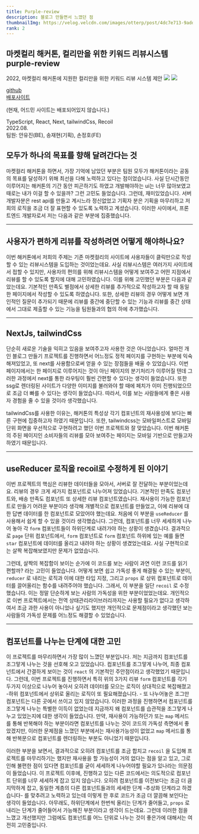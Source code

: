 ```yaml
---
title: Purple-review
description: 블로그 만들면서 느꼈던 점
thumbnailImg: https://velog.velcdn.com/images/otterp/post/4dc7e713-9add-440f-b762-c64f5664bc7b/image.png
rank: 2
---
```


## 마켓컬리 해커톤, 컬리만을 위한 키워드 리뷰시스템 purple-review

2022, 마켓컬리 해커톤에 지원한 컬리만을 위한 키워드 리뷰 시스템 제안
![](https://velog.velcdn.com/images/otterp/post/79ea1e73-e266-4586-aaa0-036d9aac57c0/image.png)
![](https://velog.velcdn.com/images/otterp/post/4dc7e713-9add-440f-b762-c64f5664bc7b/image.png)

[github](https://github.com/U-jjin/kurly-hackfesta-purplereview)  
[배포사이트](http://otter22.s3-website.ap-northeast-2.amazonaws.com/)

(현재, 어드민 사이트는 배포되어있지 않습니다.)

TypeScript, React, Next, tailwindCss, Recoil  
2022.08.  
팀원: 안유진(BE), 송재현(기획), 손정호(FE)

## 모두가 하나의 목표를 향해 달려간다는 것

마켓컬리 해커톤을 하면서, 가장 기억에 남았던 부분은 팀원 모두가 해커톤이라는 공동의 목표를 달성하기 위해 최선을 다해 노력하고 있다는 점이었습니다. 사실 단시간동안 이루어지는 해커톤의 기간 동안 피곤하기도 하였고 개발해야하는 ui는 너무 많아보였고 때로는 내가 이걸 할 수 있을까? 그런 고민도 들었습니다. 그런데, 재미있었습니다. 서버개발자분은 rest api를 만들고 계시느라 정신없었고 기획자 분은 기획을 마무리하고 저희의 로직을 조금 더 잘 표현할 수 있도록 노력하고 계셨습니다. 이러한 사이에서, 프론트엔드 개발자로서 저는 다음과 같은 부분에 집중했습니다.

---

## 사용자가 편하게 리뷰를 작성하려면 어떻게 해야하나요?

이번 해커톤에서 저희의 주제는 기존 마켓컬리의 사이트에 사용자들이 클릭만으로 작성할 수 있는 리뷰시스템을 도입하는 것이었는데요. 사실 리뷰시스템은 여러가지 사이트에서 접할 수 있지만, 사용자의 편의를 위해 리뷰시스템을 어떻게 보여주고 어떤 지점에서 리뷰를 할 수 있도록 할지에 대해 고민하였습니다. 이를 위해 고민했던 부분은 다음과 같았는데요. 기본적인 만족도 별점에서 상세한 리뷰를 추가적으로 작성하고자 할 때 동일한 페이지에서 작성할 수 있도록 하였습니다. 또한, 상세한 리뷰의 경우 어떻게 보면 개인적인 질문이 추가되기 때문에 리뷰를 중간에 중단할 수 있는 기능과 리뷰를 중간 상태에서 그대로 제출할 수 있는 기능을 팀원들과의 협의 하에 추가했습니다.

---

## NextJs, tailwindCss

단순히 새로운 기술을 익히고 있음을 보여주고자 사용한 것은 아니었습니다. 얼마전 개인 블로그 만들기 프로젝트를 진행하면서 어느정도 정적 페이지를 구현하는 부분에 익숙해져있었고, 또 next를 사용함으로써 얻을 수 있는 장점들을 배울 수 있었습니다. 이번 페이지에서는 한 페이지로 이루어지는 것이 아닌 페이지의 분기처리가 이루어질 텐데 그러한 과정에서 next를 통한 라우팅이 훨씬 간편할 수 있다는 생각이 들었습니다. 또한 ssg로 렌더링된 사이트가 다양한 이미지를 불러와야 할 때에 페치가 이미 진행되었으므로 조금 더 빠를 수 있다는 생각이 들었습니다. 따라서, 이를 보는 사람들에게 좋은 사용자 경험을 줄 수 있을 것이라 생각했습니다.

tailwindCss를 사용한 이유는, 해커톤의 특성상 각기 컴포넌트의 재사용성에 보다는 빠른 구현에 집중하고자 하였기 때문입니다. 또한, tailwindcss는 모바일퍼스트로 모바일단위 화면을 우선적으로 구현하려고 했던 이번 프로젝트와 잘 맞았습니다. 이번 해커톤의 주된 페이지인 소비자들의 리뷰를 모아 보여주는 페이지는 모바일 기반으로 만들고자 하였기 때문입니다.

---

## useReducer 로직을 recoil로 수정하게 된 이야기

이번 프로젝트의 핵심은 리뷰한 데이터들을 모아서, 서버로 잘 전달하는 부분이었는데요. 리뷰의 경우 크게 세가지 컴포넌트로 나누어져 있었습니다. 기본적인 만족도 컴포넌트와, 배송 만족도 컴포넌트 또 상세한 리뷰 컴포넌트였습니다. 재사용이 가능한 컴포넌트로 만들기 어려운 부분이라 생각해 개별적으로 컴포넌트를 만들었고, 이에 리뷰에 대한 답변 데이터를 한 컴포넌트로 모았어야 했는데요. 처음에 이 부분을 `useReducer` 를 사용해서 쉽게 할 수 있을 것이라 생각했습니다. 그런데, 컴포넌트를 너무 세세하게 나누어 놓아 각 `form` 컴포넌트들이 하위단계로 내려가야 하는 상황이 생겼습니다. 결과적으로 `page` 단위 컴포넌트에서, `form` 컴포넌트로 `form` 컴포넌트 하위에 있는 예를 들면 `star` 컴포넌트에 데이터를 올리고 내려야 하는 상황이 생겼었는데요. 사실 구현적으로는 살짝 복잡해보였지만 문제가 없었습니다.

그런데, 살짝의 복잡함이 보이는 순가에 이 코드를 보는 사람이 과연 이런 코드를 읽기 편할까? 라는 고민이 들었습니다. 어떻게 보면 쉽고 가독성 좋게 해결될 수 있는 부분이, `reducer` 로 내리는 로직과 이에 대한 타입 지정, 그리고 `props` 로 상위 컴포넌트로 데이터를 끌어올리는 함수를 내려주어야 했습니다. 그래서, 이 부분을 일단 `recoil` 로 수정했습니다. 이는 정말 단순하게 보는 사람의 가독성을 위한 부분이었었는데요. 개인적으로 이번 프로젝트에서는 전역 상태관리라이브러리까지는 사용할 필요가 없다고 생각하여서 조금 과한 사용이 아니었나 싶기도 했지만 개인적으로 문제점이라고 생각했던 보는 사람들의 가독성 문제를 어느정도 해결할 수 있었습니다.

---

## 컴포넌트를 나누는 단계에 대한 고민

이 프로젝트를 마무리하면서 가장 많이 느꼈던 부분입니다. 저는 지금까지 컴포넌트를 조그맣게 나누는 것을 선호해 오고 있었습니다. 컴포넌트를 조그맣게 나누어, 최종 컴포넌트에서 간결하게 보이는 것이 `react` 의 기본적인 주안점이라고 생각했었기 때문입니다. 그런데, 이번 프로젝트를 진행하면서 특히 위의 3가지 리뷰 `form` 컴포넌트를 각기 두가지 이상으로 나누어 놓아서 오히려 데이터를 모으는 로직이 상대적으로 복잡해졌고 -하위 컴포넌트에서 상위로 올리는 로직이 또 필요해졌습니다. - 또 나누어놓은 조그만 컴포넌트는 다른 곳에서 쓰이고 있지 않았습니다. 이러한 과정을 진행하면서 컴포넌트를 조그맣게 나누는 특별한 이득이 없었는데 지금까지 왜 컴포넌트를 습관적을 조그맣게 나누고 있었는지에 대한 생각이 들었습니다. 만약, 재사용이 가능하던가 또는 `map` 메서드를 통해 반복해야 하는 부분이라면 컴포넌트를 나누는 것이 코드의 가독성 측면에서 좋았겠지만, 이러한 문제점을 느꼈던 부분에서는 재사용가능성이 없었고 `map` 메서드를 통해 반복문으로 컴포넌트를 렌더링하는 부분도 아니었기 때문입니다.

이러한 부분을 보면서, 결과적으로 오히려 컴포넌트를 조금 합치고 `recoil` 을 도입해 프로젝트를 마무리하기는 했지만 재사용을 할 가능성이 거의 없다는 점을 알고 있고, 그로 인해 불편한 점이 있다면 컴포넌트를 굳이 세세하게 나누어야할 필요가 있나라는 의문점이 들었습니다. 이 프로젝트 이후에, 진행하고 있는 다른 코드에서는 의도적으로 컴포넌트 단위를 너무 세세하게 잡고 있지 않습니다. 오히려 컴포넌트를 이전보다는 조금 더 큼지막하게 잡고, 동일한 계층의 다른 컴포넌트들과의 세세한 단계 -추상화 단계라고 하겠습니다- 를 맞추려고 노력하고 있는데 이렇게 한 후로 코드가 조금 더 깔끔해 보인다는 생각이 들었습니다. 아무래도, 하위단계에서 한번씩 올리는 단계가 줄어들고, `props` 로 내리는 단계가 줄어들어서 가능해진 부분이라고 생각이 드는데요. 그런데 이러한 점을 느꼈고 개선했지만 그럼에도 컴포넌트를 어느 단위로 나누는 것이 좋은가에 대해서는 여전히 고민중입니다.
